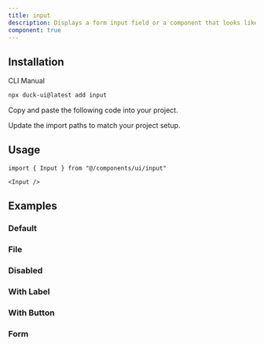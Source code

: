 ```yaml
---
title: input
description: Displays a form input field or a component that looks like an input field.
component: true
---
```


<ComponentPreview
  name="input-1"
  className="[&_input]:max-w-xs"
  description="A form input component."
/>

## Installation

<Tabs defaultValue="cli">

<TabsList>
  <TabsTrigger value="cli">CLI</TabsTrigger>
  <TabsTrigger value="manual">Manual</TabsTrigger>
</TabsList>
<TabsContent value="cli">

```bash
npx duck-ui@latest add input
```

</TabsContent>

<TabsContent value="manual">

<Steps>

<Step>Copy and paste the following code into your project.</Step>

<ComponentSource name="input" />

<Step>Update the import paths to match your project setup.</Step>

</Steps>

</TabsContent>

</Tabs>

## Usage

```tsx
import { Input } from "@/components/ui/input"
```

```tsx
<Input />
```

## Examples

### Default

<ComponentPreview
  name="input-2"
  className="[&_input]:max-w-xs"
  description="A form input component."
/>

### File

<ComponentPreview
  name="input-3"
  className="[&_input]:max-w-xs"
  description="A file input component."
/>

### Disabled

<ComponentPreview
  name="input-4"
  className="[&_input]:max-w-xs"
  description="A disabled input component."
/>

### With Label

<ComponentPreview
  name="input-5"
  className="[&_input]:max-w-xs"
  description="An input component with a label."
/>

### With Button

<ComponentPreview
  name="input-6"
  className="[&_input]:max-w-xs"
  description="An input component with a button."
/>

### Form

<ComponentPreview name="input-7" />
